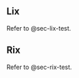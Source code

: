 ## Lix {#sec-lix-spanish}

Refer to @sec-lix-test.

## Rix {#sec-rix-spanish}

Refer to @sec-rix-test.

\newpage